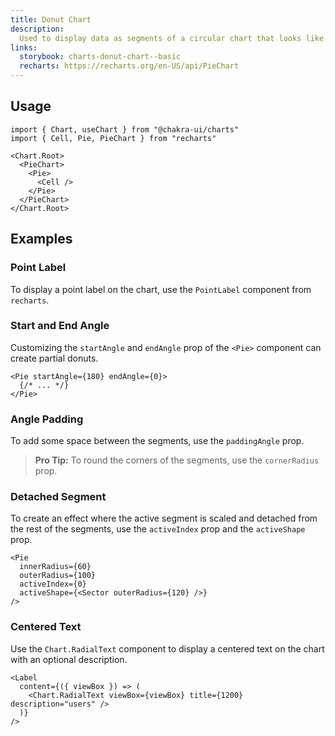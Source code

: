 ```yaml
---
title: Donut Chart
description:
  Used to display data as segments of a circular chart that looks like a donut
links:
  storybook: charts-donut-chart--basic
  recharts: https://recharts.org/en-US/api/PieChart
---
```


<ExampleTabs name="charts/donut-chart-basic" />

## Usage

```tsx
import { Chart, useChart } from "@chakra-ui/charts"
import { Cell, Pie, PieChart } from "recharts"
```

```tsx
<Chart.Root>
  <PieChart>
    <Pie>
      <Cell />
    </Pie>
  </PieChart>
</Chart.Root>
```

## Examples

### Point Label

To display a point label on the chart, use the `PointLabel` component from
`recharts`.

<ExampleTabs name="charts/donut-chart-with-point-label" />

### Start and End Angle

Customizing the `startAngle` and `endAngle` prop of the `<Pie>` component can
create partial donuts.

```tsx
<Pie startAngle={180} endAngle={0}>
  {/* ... */}
</Pie>
```

<ExampleTabs name="charts/donut-chart-with-start-and-end-angle" />

### Angle Padding

To add some space between the segments, use the `paddingAngle` prop.

> **Pro Tip:** To round the corners of the segments, use the `cornerRadius`
> prop.

<ExampleTabs name="charts/donut-chart-with-angle-padding" />

### Detached Segment

To create an effect where the active segment is scaled and detached from the
rest of the segments, use the `activeIndex` prop and the `activeShape` prop.

```tsx /activeIndex/ /activeShape/
<Pie
  innerRadius={60}
  outerRadius={100}
  activeIndex={0}
  activeShape={<Sector outerRadius={120} />}
/>
```

<ExampleTabs name="charts/donut-chart-with-detached-segment" />

### Centered Text

Use the `Chart.RadialText` component to display a centered text on the chart
with an optional description.

```tsx
<Label
  content={({ viewBox }) => (
    <Chart.RadialText viewBox={viewBox} title={1200} description="users" />
  )}
/>
```

<ExampleTabs name="charts/donut-chart-with-centered-text" />
